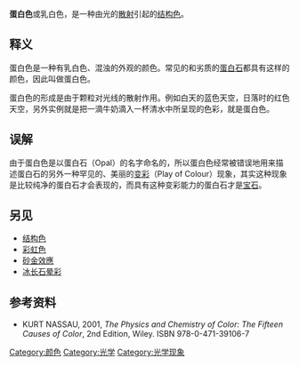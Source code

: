 '''蛋白色'''或乳白色，是一种由光的[[散射|散射]]引起的[[结构色|结构色]]。

==释义==

蛋白色是一种有乳白色、混浊的外观的颜色。常见的和劣质的[[蛋白石|蛋白石]]都具有这样的颜色，因此叫做蛋白色。

蛋白色的形成是由于颗粒对光线的散射作用。例如白天的蓝色天空，日落时的红色天空，另外实例就是把一滴牛奶滴入一杯清水中所呈现的色彩，就是蛋白色。

==误解==
由于蛋白色是以蛋白石（Opal）的名字命名的，所以蛋白色经常被错误地用来描述蛋白石的另外一种罕见的、美丽的[[变彩|变彩]]（Play of Colour）现象，其实这种现象是比较纯净的蛋白石才会表现的，而具有这种变彩能力的蛋白石才是[[宝石|宝石]]。

==另见==
*[[结构色|结构色]]
*[[彩虹色|彩虹色]]
*[[砂金效應|砂金效應]]
*[[冰长石晕彩|冰长石晕彩]]

==参考资料==
{{reflist}}

* KURT NASSAU, 2001, ''The Physics and Chemistry of Color: The Fifteen Causes of Color'', 2nd Edition, Wiley. ISBN 978-0-471-39106-7

{{光學小作品}}

[[Category:颜色|Category:颜色]]
[[Category:光学|Category:光学]]
[[Category:光学现象|Category:光学现象]]